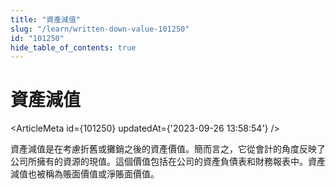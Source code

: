 ```yaml
---
title: "資產減值"
slug: "/learn/written-down-value-101250"
id: "101250"
hide_table_of_contents: true
---
```



# 資產減值

<ArticleMeta id={101250} updatedAt={'2023-09-26 13:58:54'} />
<div className='border-solid border-b border-t-0 my-4 border-[var(--ifm-color-gray-300)]' />

資產減值是在考慮折舊或攤銷之後的資產價值。簡而言之，它從會計的角度反映了公司所擁有的資源的現值。這個價值包括在公司的資產負債表和財務報表中。資產減值也被稱為賬面價值或淨賬面價值。
